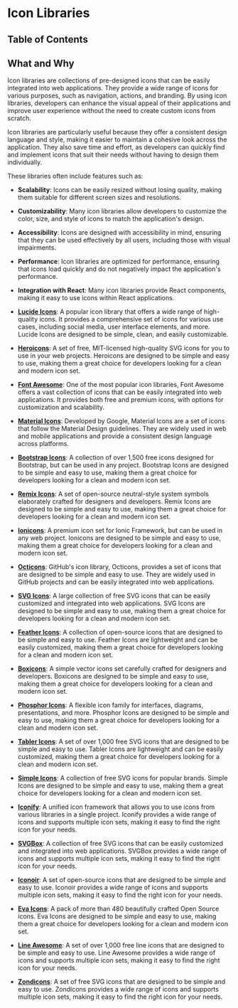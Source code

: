 
# Icon Libraries

## Table of Contents

## What and Why

Icon libraries are collections of pre-designed icons that can be easily integrated into web applications. They provide a wide range of icons for various purposes, such as navigation, actions, and branding. By using icon libraries, developers can enhance the visual appeal of their applications and improve user experience without the need to create custom icons from scratch.

Icon libraries are particularly useful because they offer a consistent design language and style, making it easier to maintain a cohesive look across the application. They also save time and effort, as developers can quickly find and implement icons that suit their needs without having to design them individually.

These libraries often include features such as:

- **Scalability**: Icons can be easily resized without losing quality, making them suitable for different screen sizes and resolutions.
- **Customizability**: Many icon libraries allow developers to customize the color, size, and style of icons to match the application's design.
- **Accessibility**: Icons are designed with accessibility in mind, ensuring that they can be used effectively by all users, including those with visual impairments.
- **Performance**: Icon libraries are optimized for performance, ensuring that icons load quickly and do not negatively impact the application's performance.
- **Integration with React**: Many icon libraries provide React components, making it easy to use icons within React applications.

- [**Lucide Icons**](https://lucide.dev/guide/packages/lucide-react): A popular icon library that offers a wide range of high-quality icons. It provides a comprehensive set of icons for various use cases, including social media, user interface elements, and more. Lucide Icons are designed to be simple, clean, and easily customizable.
- [**Heroicons**](https://heroicons.com/): A set of free, MIT-licensed high-quality SVG icons for you to use in your web projects. Heroicons are designed to be simple and easy to use, making them a great choice for developers looking for a clean and modern icon set.
- [**Font Awesome**](https://fontawesome.com/): One of the most popular icon libraries, Font Awesome offers a vast collection of icons that can be easily integrated into web applications. It provides both free and premium icons, with options for customization and scalability.
- [**Material Icons**](https://fonts.google.com/icons): Developed by Google, Material Icons are a set of icons that follow the Material Design guidelines. They are widely used in web and mobile applications and provide a consistent design language across platforms.
- [**Bootstrap Icons**](https://icons.getbootstrap.com/): A collection of over 1,500 free icons designed for Bootstrap, but can be used in any project. Bootstrap Icons are designed to be simple and easy to use, making them a great choice for developers looking for a clean and modern icon set.
- [**Remix Icons**](https://remixicon.com/): A set of open-source neutral-style system symbols elaborately crafted for designers and developers. Remix Icons are designed to be simple and easy to use, making them a great choice for developers looking for a clean and modern icon set.
- [**Ionicons**](https://ionicons.com/): A premium icon set for Ionic Framework, but can be used in any web project. Ionicons are designed to be simple and easy to use, making them a great choice for developers looking for a clean and modern icon set.
- [**Octicons**](https://primer.style/octicons/): GitHub's icon library, Octicons, provides a set of icons that are designed to be simple and easy to use. They are widely used in GitHub projects and can be easily integrated into web applications.
- [**SVG Icons**](https://www.svgrepo.com/): A large collection of free SVG icons that can be easily customized and integrated into web applications. SVG Icons are designed to be simple and easy to use, making them a great choice for developers looking for a clean and modern icon set.
- [**Feather Icons**](https://feathericons.com/): A collection of open-source icons that are designed to be simple and easy to use. Feather Icons are lightweight and can be easily customized, making them a great choice for developers looking for a clean and modern icon set.
- [**Boxicons**](https://boxicons.com/): A simple vector icons set carefully crafted for designers and developers. Boxicons are designed to be simple and easy to use, making them a great choice for developers looking for a clean and modern icon set.
- [**Phosphor Icons**](https://phosphoricons.com/): A flexible icon family for interfaces, diagrams, presentations, and more. Phosphor Icons are designed to be simple and easy to use, making them a great choice for developers looking for a clean and modern icon set.
- [**Tabler Icons**](https://tabler-icons.io/): A set of over 1,000 free SVG icons that are designed to be simple and easy to use. Tabler Icons are lightweight and can be easily customized, making them a great choice for developers looking for a clean and modern icon set.
- [**Simple Icons**](https://simpleicons.org/): A collection of free SVG icons for popular brands. Simple Icons are designed to be simple and easy to use, making them a great choice for developers looking for a clean and modern icon set.
- [**Iconify**](https://iconify.design/): A unified icon framework that allows you to use icons from various libraries in a single project. Iconify provides a wide range of icons and supports multiple icon sets, making it easy to find the right icon for your needs.
- [**SVGBox**](https://svgbox.net/): A collection of free SVG icons that can be easily customized and integrated into web applications. SVGBox provides a wide range of icons and supports multiple icon sets, making it easy to find the right icon for your needs.
- [**Iconoir**](https://iconoir.com/): A set of open-source icons that are designed to be simple and easy to use. Iconoir provides a wide range of icons and supports multiple icon sets, making it easy to find the right icon for your needs.
- [**Eva Icons**](https://akveo.github.io/eva-icons/): A pack of more than 480 beautifully crafted Open Source icons. Eva Icons are designed to be simple and easy to use, making them a great choice for developers looking for a clean and modern icon set.
- [**Line Awesome**](https://icons8.com/line-awesome): A set of over 1,000 free line icons that are designed to be simple and easy to use. Line Awesome provides a wide range of icons and supports multiple icon sets, making it easy to find the right icon for your needs.
- [**Zondicons**](https://www.zondicons.com/): A set of free SVG icons that are designed to be simple and easy to use. Zondicons provides a wide range of icons and supports multiple icon sets, making it easy to find the right icon for your needs.

<BackToTop />

